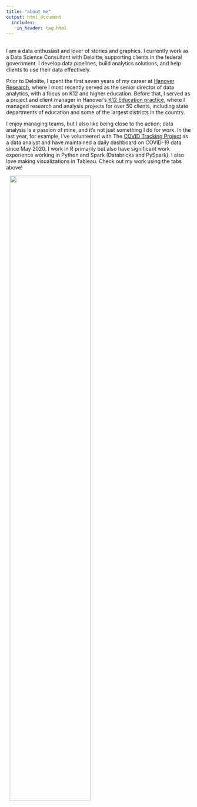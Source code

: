 ```yaml
---
title: "about me"
output: html_document
  includes:
    in_header: tag.html
---
```


<br>
I am a data enthusiast and lover of stories and graphics. I currently work as a Data Science Consultant with Deloitte, supporting clients in the federal government. I develop data pipelines, build analytics solutions, and help clients to use their data effectively. 

Prior to Deloitte, I spent the first seven years of my career at [Hanover Research](https://www.hanoverresearch.com/), where I  most recently served as the senior director of data analytics, with a focus on K12 and higher education. Before that, I served as a project and client manager in Hanover's [K12 Education practice](https://www.hanoverresearch.com/k-12-education/), where I managed research and analysis projects for over 50 clients, including state departments of education and some of the largest districts in the country.

I enjoy managing teams, but I also like being close to the action; data analysis is a passion of mine, and it's not just something I do for work. In the last year, for example, I've volunteered with The [COVID Tracking Project](https://covidtracking.com/) as a data analyst and have maintained a daily dashboard on COVID-19 data since May 2020. I work in R primarily but also have significant work experience working in Python and Spark (Databricks and PySpark). I also love making visualizations in Tableau. Check out my work using the tabs above!

<img style="float: center; padding-left: 10px; width:66%" src="images/traj.png"/>
<br>
<br>
<br>

